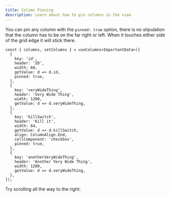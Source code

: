 ```yaml
---
title: Column Pinning
description: Learn about how to pin columns in the view
---
```



You can pin any column with the `pinned: true` option, there is no stipulation that the column has to be on the far right or left. When it touches either side of the grid edge it will stick there.

```ts:title=Pinning+a+column
const { columns, setColumns } = useColumns<ImportantData>([
  {
    key: 'id',
    header: 'ID',
    width: 60,
    getValue: d => d.id,
    pinned: true,
  },
  {
    key: 'veryWideThing',
    header: 'Very Wide Thing',
    width: 1200,
    getValue: d => d.veryWideThing,
  },
  {
    key: 'killSwitch',
    header: 'Kill it',
    width: 64,
    getValue: d => d.killSwitch,
    align: ColumnAlign.End,
    cellComponent: 'checkbox',
    pinned: true,
  },
  {
    key: 'anotherVeryWideThing',
    header: 'Another Very Wide Thing',
    width: 1200,
    getValue: d => d.veryWideThing,
  },
]);
```

Try scrolling all the way to the right:

<Showcase fileName="ColumnPinning.tsx">
  <ColumnPinning />
</Showcase>
